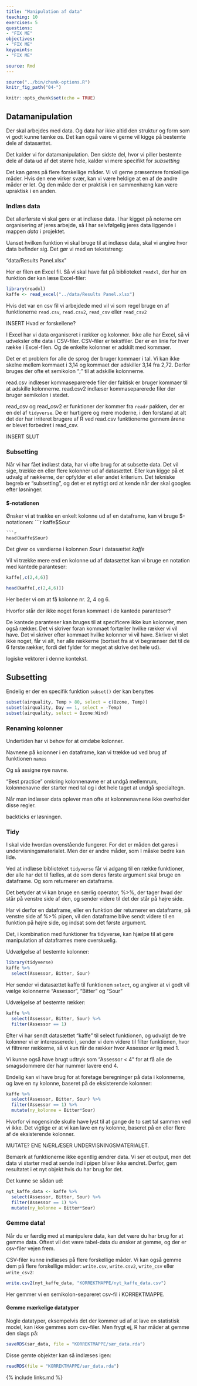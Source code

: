 ```yaml
---
title: "Manipulation af data"
teaching: 10
exercises: 5
questions:
- "FIX ME"
objectives:
- "FIX ME"
keypoints:
- "FIX ME"

source: Rmd
---
```


```r
source("../bin/chunk-options.R")
knitr_fig_path("04-")
```

```r
knitr::opts_chunk$set(echo = TRUE)
```



## Datamanipulation

Der skal arbejdes med data. Og data har ikke altid den struktur og form som vi 
godt kunne tænke os. Det kan også være vi gerne vil kigge på bestemte dele af 
datasættet. 

Det kalder vi for datamanipulation. Den sidste del, hvor vi piller bestemte dele
af data ud af det større hele, kalder vi mere specifikt for *subsetting*

Det kan gøres på flere forskellige måder. Vi vil gerne præsentere forskellige
måder. Hvis den ene virker svær, kan vi være heldige at en af de andre måder er 
let. Og den måde der er praktisk i en sammenhæng kan være upraktisk i en anden.


### Indlæs data

Det allerførste vi skal gøre er at indlæse data. I har kigget på noterne om 
organisering af jeres arbejde, så I har selvfølgelig jeres data liggende i mappen
*data* i projektet.

Uanset hvilken funktion vi skal bruge til at indlæse data, skal vi angive hvor
data befinder sig. Det gør vi med en tekststreng:

"data/Results Panel.xlsx"

Her er filen en Excel fil. Så vi skal have fat på biblioteket `readxl`, der har
en funktion der kan læse Excel-filer:


```r
library(readxl)
kaffe <- read_excel("../data/Results Panel.xlsx")
```

Hvis det var en csv fil vi arbejdede med vil vi som regel bruge en af 
funktionerne `read.csv`, `read.csv2`, `read_csv` eller `read_csv2`

INSERT Hvad er forskellene?

I Excel har vi data organiseret i rækker og kolonner. Ikke alle har Excel, så
vi udveksler ofte data i CSV-filer. CSV-filer er tekstfiler. Der er en linie
for hver række i Excel-filen. Og de enkelte kolonner er adskilt med kommaer.

Det er et problem for alle de sprog der bruger kommaer i tal. Vi kan ikke skelne
mellem kommaet i 3,14 og kommaet der adskiller 3,14 fra 2,72. Derfor bruges der 
ofte et semikolon ";" til at adskille kolonnerne.

read.csv indlæser kommaseparerede filer der faktisk er bruger kommaer til at adskille
kolonnerne. read.csv2 indlæser kommaseparerede filer der bruger semikolon i stedet.

read_csv og read_csv2 er funktioner der kommer fra `readr` pakken, der er en
del af `tidyverse`. De er hurtigere og mere moderne, i den forstand at alt det 
der har irriteret brugere af R ved read.csv funktionerne gennem årene er blevet
forbedret i read_csv.

INSERT SLUT


### Subsetting

Når vi har fået indlæst data, har vi ofte brug for at 
subsette data. Det vil sige, trække en eller flere kolonner ud af datasættet.
Eller kun kigge på et udvalg af rækkerne, der opfylder et eller andet kriterium.
Det tekniske begreb er "subsetting", og det er et
nyttigt ord at kende når der skal googles efter 
løsninger.

#### $-notationen

Ønsker vi at trække en enkelt kolonne ud af en dataframe,
kan vi bruge $-notationen:
```r
kaffe$Sour
```
```r
head(kaffe$Sour)
```
Det giver os værdierne i kolonnen *Sour* i datasættet *kaffe*

Vil vi trække mere end en kolonne ud af datasættet kan vi bruge en notation 
med kantede paranteser:

```r
kaffe[,c(2,4,6)]
```

```r
head(kaffe[,c(2,4,6)])
```
Her beder vi om at få kolonne nr. 2, 4 og 6.


Hvorfor står der ikke noget foran kommaet i de kantede paranteser? 

De kantede paranteser kan bruges til at specificere ikke kun kolonner, men også 
rækker. Det vi skriver foran kommaet fortæller hvilke rækker vi vil have. Det vi 
skriver efter kommaet hvilke kolonner vi vil have. Skriver vi slet ikke noget,
får vi alt, her alle rækkerne (bortset fra at vi begrænser det til de 6 første 
rækker, fordi det fylder for meget at skrive det hele ud).



logiske vektorer i denne kontekst.

## Subsetting

Endelig er der en specifik funktion `subset()` der
kan benyttes

```r
subset(airquality, Temp > 80, select = c(Ozone, Temp))
subset(airquality, Day == 1, select = -Temp)
subset(airquality, select = Ozone:Wind)
```

### Renaming kolonner

Undertiden har vi behov for at omdøbe kolonner.

Navnene på kolonner i en dataframe, kan vi trække ud
ved brug af funktionen `names`

Og så assigne nye navne.

"Best practice" omkring kolonnenavne er at undgå 
mellemrum, kolonnenavne der starter med tal og i det 
hele taget at undgå specialtegn.

Når man indlæser data oplever man ofte at kolonnenavnene
ikke overholder disse regler. 

backticks er løsningen.
  
### Tidy
I skal vide hvordan ovenstående fungerer. For det 
er måden det gøres i undervisningsmaterialet. 
Men der er andre måder, som I måske bedre kan lide.

Ved at indlæse biblioteket `tidyverse` får vi adgang 
til en række funktioner, der alle har det til fælles,
at de som deres første argument skal bruge en dataframe.
Og som returnerer en dataframe. 

Det betyder at vi kan bruge en særlig operator, %>%,
der tager hvad der står på venstre side af den, og sender
videre til det der står på højre side.

Har vi derfor en dataframe, eller en funktion der 
returnerer en dataframe, på venstre side af %>% pipen,
vil den dataframe blive sendt videre til en funktion 
på højre side, og indsat som det første argument.

Det, i kombination med funktioner fra tidyverse, kan
hjælpe til at gøre manipulation af dataframes mere 
overskuelig.

Udvælgelse af bestemte kolonner:
```r
library(tidyverse)
kaffe %>% 
  select(Assessor, Bitter, Sour)
```

Her sender vi datasættet kaffe til funktionen `select`, og angiver at vi godt
vil vælge kolonnerne "Assessor", "Bitter" og "Sour"

Udvælgelse af bestemte rækker:
```r
kaffe %>% 
  select(Assessor, Bitter, Sour) %>% 
  filter(Assessor == 1)
```

Efter vi har sendt datasættet "kaffe" til select funktionen, og udvalgt
de tre kolonner vi er interesserede i, sender vi dem videre til filter funktionen,
hvor vi filtrerer rækkerne, så vi kun får de rækker hvor Assessor er lig med 1.

Vi kunne også have brugt udtryk som "Assessor < 4" for at få alle de smagsdommere
der har nummer lavere end 4.

Endelig kan vi have brug for at foretage beregninger på data i kolonnerne, og 
lave en ny kolonne, baseret på de eksisterende kolonner:


```r
kaffe %>% 
  select(Assessor, Bitter, Sour) %>% 
  filter(Assessor == 1) %>% 
  mutate(ny_kolonne = Bitter*Sour)
```
Hvorfor vi nogensinde skulle have lyst til at gange de to sæt tal sammen ved vi
ikke. Det vigtige er at vi kan lave en ny kolonne, baseret på en eller flere af
de eksisterende kolonner.



MUTATE? ENE NÆRLÆSER UNDERVISNINGSMATERIALET.

Bemærk at funktionerne ikke egentlig ændrer data.
Vi ser et output, men det data vi starter med at 
sende ind i pipen bliver ikke ændret. Derfor, gem 
resultatet i et nyt objekt hvis du har brug for det. 

Det kunne se sådan ud:
```r
nyt_kaffe_data <- kaffe %>% 
  select(Assessor, Bitter, Sour) %>% 
  filter(Assessor == 1) %>% 
  mutate(ny_kolonne = Bitter*Sour)
```



### Gemme data!

Når du er færdig med at manipulere data, kan det 
være du har brug for at gemme data.  Oftest vil det være tabel-data du ønsker at 
gemme, og der er csv-filer vejen frem.

CSV-filer kunne indlæses på flere forskellige måder. Vi kan også gemme dem på
flere forskellige måder: `write.csv`, `write.csv2`, `write_csv` eller `write_csv2`:

```r
write.csv2(nyt_kaffe_data, "KORREKTMAPPE/nyt_kaffe_data.csv")
```

Her gemmer vi en semikolon-separeret csv-fil i KORREKTMAPPE.

#### Gemme mærkelige datatyper
Nogle datatyper, eksempelvis det der kommer ud af at 
lave en statistisk model, kan ikke gemmes som 
csv-filer. Men frygt ej, R har måder at gemme den 
slags på:

```r
saveRDS(sær_data, file = "KORREKTMAPPE/sær_data.rda")
```

Disse gemte objekter kan så indlæses igen:

```r
readRDS(file = "KORREKTMAPPE/sær_data.rda")
```



{% include links.md %}